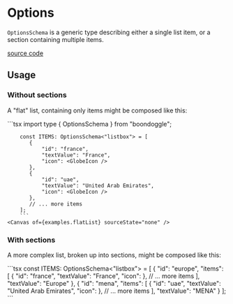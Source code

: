 
<Meta title="Types/Options" />

# Options

`OptionsSchema` is a generic type describing either a single list item, or a section containing multiple items.

[source code](https://github.com/alex-mcgovern/boondoggle/tree/main/src/types/options.ts)

## Usage

### Without sections

A "flat" list, containing only items might be composed like this:

<div class="grid grid-cols-2 gap-4">
        ```tsx
        import type { OptionsSchema } from "boondoggle";
    
        const ITEMS: OptionsSchema<"listbox"> = [
           {
               "id": "france",
               "textValue": "France",
               "icon": <GlobeIcon />
           },
           {
               "id": "uae",
               "textValue": "United Arab Emirates",
               "icon": <GlobeIcon />
           },
           // ... more items
        ];
        ```
    <Canvas of={examples.flatList} sourceState="none" />
</div>

### With sections

A more complex list, broken up into sections, might be composed like this:

<div class="grid grid-cols-2 gap-4">
        ```tsx
        const ITEMS: OptionsSchema<"listbox"> = [
            {
                "id": "europe",
                "items": [
                    {
                        "id": "france",
                        "textValue": "France",
                        "icon": <GlobeIcon />
                    },
                    // ... more items
                ],
                "textValue": "Europe"
            },
            {
                "id": "mena",
                "items": [
                    {
                        "id": "uae",
                        "textValue": "United Arab Emirates",
                        "icon": <GlobeIcon />
                    },
                // ... more items
                ],
                "textValue": "MENA"
            }
        ];
        ```
    <Canvas of={examples.withSections} sourceState="none" />
</div>